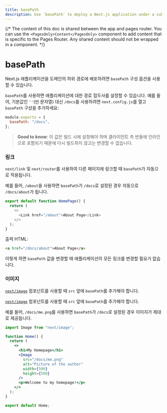 ```yaml
---
title: basePath
description: Use `basePath` to deploy a Next.js application under a sub-path of a domain.
---
```


{/* The content of this doc is shared between the app and pages router. You can use the `<PagesOnly>Content</PagesOnly>` component to add content that is specific to the Pages Router. Any shared content should not be wrapped in a component. */}

# basePath

Next.js 애플리케이션을 도메인의 하위 경로에 배포하려면 `basePath` 구성 옵션을 사용할 수 있습니다.

`basePath`를 사용하면 애플리케이션에 대한 경로 접두사를 설정할 수 있습니다. 예를 들어, 기본값인 `''`(빈 문자열) 대신 `/docs`를 사용하려면 `next.config.js`를 열고 `basePath` 구성을 추가하세요:

```js filename="next.config.js"
module.exports = {
  basePath: "/docs",
};
```

> **Good to know**: 이 값은 빌드 시에 설정해야 하며 클라이언트 측 번들에 인라인으로 포함되기 때문에 다시 빌드하지 않고는 변경할 수 없습니다.

### 링크

`next/link` 및 `next/router`를 사용하여 다른 페이지에 링크할 때 `basePath`가 자동으로 적용됩니다.

예를 들어, `/about`을 사용하면 `basePath`가 `/docs`로 설정된 경우 자동으로 `/docs/about`가 됩니다.

```js
export default function HomePage() {
  return (
    <>
      <Link href="/about">About Page</Link>
    </>
  );
}
```

출력 HTML:

```html
<a href="/docs/about">About Page</a>
```

이렇게 하면 `basePath` 값을 변경할 때 애플리케이션의 모든 링크를 변경할 필요가 없습니다.

### 이미지

<AppOnly>

[`next/image`](/docs/app/api-reference/components/image) 컴포넌트를 사용할 때 `src` 앞에 `basePath`를 추가해야 합니다.

</AppOnly>

<PagesOnly>

[`next/image`](/docs/pages/api-reference/components/image) 컴포넌트를 사용할 때 `src` 앞에 `basePath`를 추가해야 합니다.

</PagesOnly>

예를 들어, `/docs/me.png`를 사용하면 `basePath`가 `/docs`로 설정된 경우 이미지가 제대로 제공됩니다.

```jsx
import Image from "next/image";

function Home() {
  return (
    <>
      <h1>My Homepage</h1>
      <Image
        src="/docs/me.png"
        alt="Picture of the author"
        width={500}
        height={500}
      />
      <p>Welcome to my homepage!</p>
    </>
  );
}

export default Home;
```

